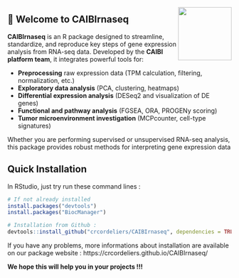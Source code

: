 <img src="man/figures/CAIBI.png" align="right" alt="" width="120" />

## 🎯 Welcome to CAIBIrnaseq 

**CAIBIrnaseq** is an R package designed to streamline, standardize, and reproduce key steps of gene expression analysis from RNA-seq data. Developed by the **CAIBI platform team**, it integrates powerful tools for:

- **Preprocessing** raw expression data (TPM calculation, filtering, normalization, etc.)  
- **Exploratory data analysis** (PCA, clustering, heatmaps)
- **Differential expression analysis** (DESeq2 and visualization of DE genes)  
- **Functional and pathway analysis** (FGSEA, ORA, PROGENy scoring)  
- **Tumor microenvironment investigation** (MCPcounter, cell-type signatures)  

Whether you are performing supervised or unsupervised RNA-seq analysis, this package provides robust methods for interpreting gene expression data
 

## Quick Installation

In RStudio, just try run these command lines :

```r
# If not already installed
install.packages("devtools")
install.packages("BiocManager")

# Installation from Github : 
devtools::install_github("crcordeliers/CAIBIrnaseq", dependencies = TRUE)
```

If you have any problems, more informations about installation are available on our package website : 
https://crcordeliers.github.io/CAIBIrnaseq/

**We hope this will help you in your projects !!!**
 

